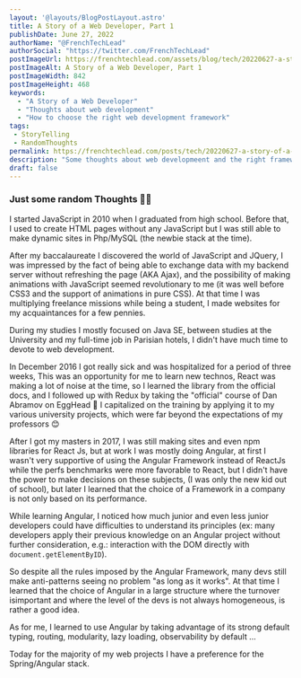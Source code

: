 ```yaml
---
layout: '@layouts/BlogPostLayout.astro'
title: A Story of a Web Developer, Part 1
publishDate: June 27, 2022
authorName: "@FrenchTechLead"
authorSocial: "https://twitter.com/FrenchTechLead"
postImageUrl: https://frenchtechlead.com/assets/blog/tech/20220627-a-story-of-a-web-developer/0.png
postImageAlt: A Story of a Web Developer, Part 1
postImageWidth: 842
postImageHeight: 468
keywords:
  - "A Story of a Web Developer"
  - "Thoughts about web development"
  - "How to choose the right web development framework"
tags:
 - StoryTelling
 - RandomThoughts
permalink: https://frenchtechlead.com/posts/tech/20220627-a-story-of-a-web-developer/
description: "Some thoughts about web developmeent and the right framework to use."
draft: false
---
```


### Just some random Thoughts 👨‍💻
I started JavaScript in 2010 when I graduated from high school.
Before that, I used to create HTML pages without any JavaScript but I was still able to make dynamic sites in Php/MySQL (the newbie stack at the time).

After my baccalaureate I discovered the world of JavaScript and JQuery, I was impressed by the fact of being able to exchange data with my backend server without refreshing the page (AKA Ajax), and the possibility of making animations with JavaScript seemed revolutionary to me (it was well before CSS3 and the support of animations in pure CSS).
At that time I was multiplying freelance missions while being a student, I made websites for my acquaintances for a few pennies.

During my studies I mostly focused on Java SE, between studies at the University and my full-time job in Parisian hotels, I didn't have much time to devote to web development.

In December 2016 I got really sick and was hospitalized for a period of three weeks, This was an opportunity for me to learn new technos, React was making a lot of noise at the time, so I learned the library from the official docs, and I followed up with Redux by taking the "official" course of Dan Abramov on EggHead 🥚
I capitalized on the training by applying it to my various university projects, which were far beyond the expectations of my professors 😊

After I got my masters in 2017, I was still making sites and even npm libraries for React Js, but at work I was mostly doing Angular, at first I wasn't very supportive of using the Angular Framework instead of ReactJs while the perfs benchmarks were more favorable to React, but I didn't have the power to make decisions on these subjects, (I was only the new kid out of school), but later I learned that the choice of a Framework in a company is not only based on its performance.

While learning Angular, I noticed how much junior and even less junior developers could have difficulties to understand its principles (ex: many developers apply their previous knowledge on an Angular project without further consideration, e.g.: interaction with the DOM directly with `document.getElementByID`).

So despite all the rules imposed by the Angular Framework, many devs still make anti-patterns seeing no problem "as long as it works".
At that time I learned that the choice of Angular in a large structure where the turnover isimportant and where the level of the devs is not always homogeneous, is rather a good idea.

As for me, I learned to use Angular by taking advantage of its strong default typing, routing, modularity, lazy loading, observability by default ...

Today for the majority of my web projects I have a preference for the Spring/Angular stack.
